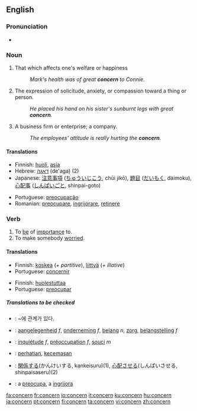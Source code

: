 ==English==

===Pronunciation===
*{{audio|en-us-concern.ogg|Audio (US)}}

===Noun===
{{en-noun}}
# That which affects one's welfare or happiness
#:''Mark's health was of great '''concern''' to Connie.''
# The expression of solicitude, anxiety, or compassion toward a thing or person.
#:''He placed his hand on his sister's sunburnt legs with great '''concern'''.''
# A business firm or enterprise; a company.
#:''The employees' attitude is really hurting the '''concern'''.''

====Translations====
{{trans-top|That which affects one's welfare or happiness}}
*Finnish: [[huoli]], [[asia]]
*Hebrew: [[דאגה]] (de'aga) {{f}} (2)
*Japanese: [[注意事項]] ([[ちゅういじこう]], chūi jikō), [[題目]] ([[だいもく]], daimoku), [[心配事]] ([[しんぱいごと]], shinpai-goto)
{{trans-mid}}
*Portuguese: [[preocupação]] {{f}}
*Romanian: [[preocupare]], [[ingrijorare]], [[retinere]]
{{trans-bottom}}

===Verb===
{{en-verb}}
# To [[be]] of [[importance]] to.
# To make somebody [[worried]].

====Translations====
{{trans-top|To be of importance to}}
*Finnish: [[koskea]] (''+ partitive''), [[liittyä]] (''+ illative'')
*Portuguese: [[concernir]]
{{trans-mid}}
{{trans-bottom}}

{{trans-top|To make somebody worried}}
*Finnish: [[huolestuttaa]]
*Portuguese: [[preocupar]]
{{trans-mid}}
{{trans-bottom}}

=====Translations to be checked=====
{{checktrans}}
*{{ttbc|Korean}}: ~에 관계가 있다.
*{{ttbc|Dutch}}: [[aangelegenheid]] ''f'', [[onderneming]] ''f'', [[belang]] ''n'', [[zorg]], [[belangstelling]] ''f''
*{{ttbc|French}}: [[inquiétude]] ''f'', [[préoccupation]] ''f'', [[souci]] ''m''
*{{ttbc|Indonesian}}: [[hati|perhatian]], [[cemas|kecemasan]]
*{{ttbc|Japanese}}: [[関係]]する(かんけいする, kankeisuru)(1), [[心配]]させる(しんぱいさせる, shinpaisaseru)(2)
*{{ttbc|Romanian}}: a [[preocupa]], a [[ingrijora]]

[[fa:concern]]
[[fr:concern]]
[[io:concern]]
[[it:concern]]
[[ku:concern]]
[[hu:concern]]
[[ja:concern]]
[[pt:concern]]
[[fi:concern]]
[[ta:concern]]
[[vi:concern]]
[[zh:concern]]